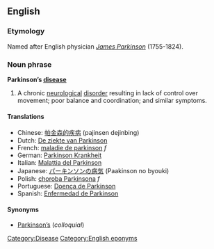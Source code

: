 ==English==
===Etymology===
Named after English physician ''[[w:James_Parkinson|James Parkinson]]'' (1755-1824).

===Noun phrase===
'''Parkinson’s [[disease]]'''

#A chronic [[neurological]] [[disorder]] resulting in lack of control over movement; poor balance and coordination; and similar symptoms.

====Translations====
*Chinese: [[帕金森的疾病]] (pajinsen dejinbing)
*Dutch: [[De ziekte van Parkinson]]
*French: [[maladie de parkinson]] ''f''
*German: [[Parkinson Krankheit]]
*Italian: [[Malattia del Parkinson]]
*Japanese: [[パーキンソンの病気]] (Paakinson no byouki)
*Polish: [[choroba Parkinsona]] ''f''
*Portuguese: [[Doença de Parkinson]]
*Spanish: [[Enfermedad de Parkinson]]

====Synonyms====
*[[Parkinson’s]] (''colloquial'')

[[Category:Disease]]
[[Category:English eponyms]]